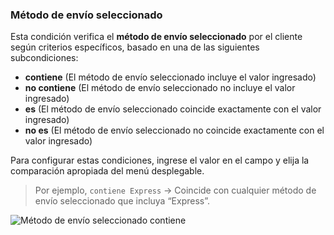 ### Método de envío seleccionado

Esta condición verifica el **método de envío seleccionado** por el cliente según criterios específicos, basado en una de las siguientes subcondiciones:

- **contiene** (El método de envío seleccionado incluye el valor ingresado)
- **no contiene** (El método de envío seleccionado no incluye el valor ingresado)
- **es** (El método de envío seleccionado coincide exactamente con el valor ingresado)
- **no es** (El método de envío seleccionado no coincide exactamente con el valor ingresado)

Para configurar estas condiciones, ingrese el valor en el campo y elija la comparación apropiada del menú desplegable.

> Por ejemplo, `contiene Express` → Coincide con cualquier método de envío seleccionado que incluya “Express”.

<img
  src="/images/essentials/condition-sets/selected-shipping-method-contains.webp"
  alt="Método de envío seleccionado contiene"
/>
